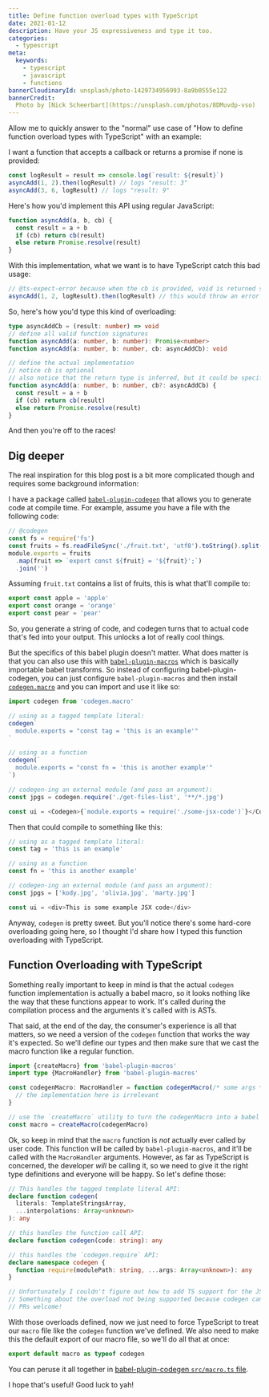 ```yaml
---
title: Define function overload types with TypeScript
date: 2021-01-12
description: Have your JS expressiveness and type it too.
categories:
  - typescript
meta:
  keywords:
    - typescript
    - javascript
    - functions
bannerCloudinaryId: unsplash/photo-1429734956993-8a9b0555e122
bannerCredit:
  Photo by [Nick Scheerbart](https://unsplash.com/photos/8DMuvdp-vso)
---
```


Allow me to quickly answer to the "normal" use case of "How to define function
overload types with TypeScript" with an example:

I want a function that accepts a callback or returns a promise if none is
provided:

```ts
const logResult = result => console.log(`result: ${result}`)
asyncAdd(1, 2).then(logResult) // logs "result: 3"
asyncAdd(3, 6, logResult) // logs "result: 9"
```

Here's how you'd implement this API using regular JavaScript:

```js
function asyncAdd(a, b, cb) {
  const result = a + b
  if (cb) return cb(result)
  else return Promise.resolve(result)
}
```

With this implementation, what we want is to have TypeScript catch this bad
usage:

```js
// @ts-expect-error because when the cb is provided, void is returned so you can't use ".then"!
asyncAdd(1, 2, logResult).then(logResult) // this would throw an error when trying to use ".then" (except we're using TypeScript so it won't even compile 😉)
```

So, here's how you'd type this kind of overloading:

```ts
type asyncAddCb = (result: number) => void
// define all valid function signatures
function asyncAdd(a: number, b: number): Promise<number>
function asyncAdd(a: number, b: number, cb: asyncAddCb): void

// define the actual implementation
// notice cb is optional
// also notice that the return type is inferred, but it could be specified as `void | Promise<number>`
function asyncAdd(a: number, b: number, cb?: asyncAddCb) {
  const result = a + b
  if (cb) return cb(result)
  else return Promise.resolve(result)
}
```

And then you're off to the races!

## Dig deeper

The real inspiration for this blog post is a bit more complicated though and
requires some background information:

I have a package called
[`babel-plugin-codegen`](https://github.com/kentcdodds/babel-plugin-codegen)
that allows you to generate code at compile time. For example, assume you have a
file with the following code:

```js
// @codegen
const fs = require('fs')
const fruits = fs.readFileSync('./fruit.txt', 'utf8').toString().split('\n')
module.exports = fruits
  .map(fruit => `export const ${fruit} = '${fruit}';`)
  .join('')
```

Assuming `fruit.txt` contains a list of fruits, this is what that'll compile to:

```js
export const apple = 'apple'
export const orange = 'orange'
export const pear = 'pear'
```

So, you generate a string of code, and codegen turns that to actual code that's
fed into your output. This unlocks a lot of really cool things.

But the specifics of this babel plugin doesn't matter. What does matter is that
you can also use this with
[`babel-plugin-macros`](https://github.com/kentcdodds/babel-plugin-macros) which
is basically importable babel transforms. So instead of configuring
babel-plugin-codegen, you can just configure `babel-plugin-macros` and then
install [`codegen.macro`](https://github.com/kentcdodds/codegen.macro) and you
can import and use it like so:

```js
import codegen from 'codegen.macro'

// using as a tagged template literal:
codegen`
  module.exports = "const tag = 'this is an example'"
`

// using as a function
codegen(`
  module.exports = "const fn = 'this is another example'"
`)

// codegen-ing an external module (and pass an argument):
const jpgs = codegen.require('./get-files-list', '**/*.jpg')

const ui = <Codegen>{`module.exports = require('./some-jsx-code')`}</Codegen>
```

Then that could compile to something like this:

```js
// using as a tagged template literal:
const tag = 'this is an example'

// using as a function
const fn = 'this is another example'

// codegen-ing an external module (and pass an argument):
const jpgs = ['kody.jpg', 'olivia.jpg', 'marty.jpg']

const ui = <div>This is some example JSX code</div>
```

Anyway, `codegen` is pretty sweet. But you'll notice there's some hard-core
overloading going here, so I thought I'd share how I typed this function
overloading with TypeScript.

## Function Overloading with TypeScript

Something really important to keep in mind is that the actual `codegen` function
implementation is actually a babel macro, so it looks nothing like the way that
these functions appear to work. It's called during the compilation process and
the arguments it's called with is ASTs.

That said, at the end of the day, the consumer's experience is all that matters,
so we need a version of the `codegen` function that works the way it's expected.
So we'll define our types and then make sure that we cast the macro function
like a regular function.

```ts
import {createMacro} from 'babel-plugin-macros'
import type {MacroHandler} from 'babel-plugin-macros'

const codegenMacro: MacroHandler = function codegenMacro(/* some args */) {
  // the implementation here is irrelevant
}

// use the `createMacro` utility to turn the codegenMacro into a babel macro
const macro = createMacro(codegenMacro)
```

Ok, so keep in mind that the `macro` function is _not_ actually ever called by
user code. This function will be called by `babel-plugin-macros`, and it'll be
called with the `MacroHandler` arguments. However, as far as TypeScript is
concerned, the developer _will_ be calling it, so we need to give it the right
type definitions and everyone will be happy. So let's define those:

```ts
// This handles the tagged template literal API:
declare function codegen(
  literals: TemplateStringsArray,
  ...interpolations: Array<unknown>
): any

// this handles the function call API:
declare function codegen(code: string): any

// this handles the `codegen.require` API:
declare namespace codegen {
  function require(modulePath: string, ...args: Array<unknown>): any
}

// Unfortunately I couldn't figure out how to add TS support for the JSX form
// Something about the overload not being supported because codegen can't be all the things or whatever
// PRs welcome!
```

With those overloads defined, now we just need to force TypeScript to treat our
`macro` file like the `codegen` function we've defined. We also need to make
this the default export of our macro file, so we'll do all that at once:

```ts
export default macro as typeof codegen
```

You can peruse it all together in
[babel-plugin-codegen `src/macro.ts` file](https://github.com/kentcdodds/babel-plugin-codegen/blob/master/src/macro.ts).

I hope that's useful! Good luck to yah!
